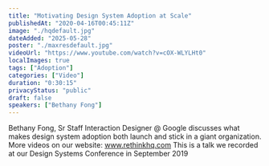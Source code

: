 ```yaml
---
title: "Motivating Design System Adoption at Scale"
publishedAt: "2020-04-16T00:45:11Z"
image: "./hqdefault.jpg"
dateAdded: "2025-05-28"
poster: "./maxresdefault.jpg"
videoUrl: "https://www.youtube.com/watch?v=cOX-WLYLHt0"
localImages: true
tags: ["Adoption"]
categories: ["Video"]
duration: "0:30:15"
privacyStatus: "public"
draft: false
speakers: ["Bethany Fong"]
---
```

Bethany Fong, Sr Staff Interaction Designer @ Google discusses what makes design system adoption both launch and stick in a giant organization. 
More videos on our website: www.rethinkhq.com 
This is a talk we recorded at our Design Systems Conference in September 2019
